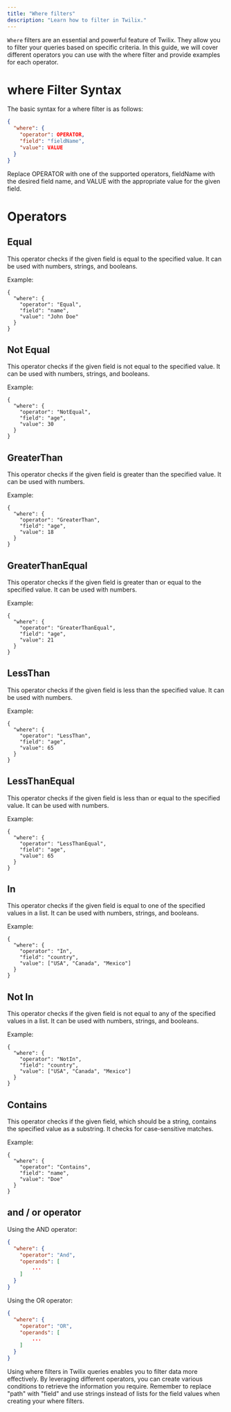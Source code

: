 ```yaml
---
title: "Where filters"
description: "Learn how to filter in Twilix."
---
```


`Where` filters are an essential and powerful feature
of Twilix. They allow you to filter your queries based
on specific criteria. In this guide, we will cover
different operators you can use with the where filter
and provide examples for each operator.

# where Filter Syntax

The basic syntax for a where filter is as follows:

```json
{
  "where": {
    "operator": OPERATOR,
    "field": "fieldName",
    "value": VALUE
  }
}
```

Replace OPERATOR with one of the supported operators, fieldName with the desired field name, and VALUE with the appropriate value for the given field.

# Operators

## Equal

This operator checks if the given field is equal to the specified value. It can be used with numbers, strings, and booleans.

Example:

```
{
  "where": {
    "operator": "Equal",
    "field": "name",
    "value": "John Doe"
  }
}
```

## Not Equal

This operator checks if the given field is not equal to the specified value. It can be used with numbers, strings, and booleans.

Example:

```
{
  "where": {
    "operator": "NotEqual",
    "field": "age",
    "value": 30
  }
}
```

## GreaterThan

This operator checks if the given field is greater than the specified value. It can be used with numbers.

Example:

```
{
  "where": {
    "operator": "GreaterThan",
    "field": "age",
    "value": 18
  }
}
```

## GreaterThanEqual

This operator checks if the given field is greater than or equal to the specified value. It can be used with numbers.

Example:

```
{
  "where": {
    "operator": "GreaterThanEqual",
    "field": "age",
    "value": 21
  }
}
```

## LessThan

This operator checks if the given field is less than the specified value. It can be used with numbers.

Example:

```
{
  "where": {
    "operator": "LessThan",
    "field": "age",
    "value": 65
  }
}
```

## LessThanEqual

This operator checks if the given field is less than or equal to the specified value. It can be used with numbers.

Example:

```
{
  "where": {
    "operator": "LessThanEqual",
    "field": "age",
    "value": 65
  }
}
```

## In

This operator checks if the given field is equal to one of the specified values in a list. It can be used with numbers, strings, and booleans.

Example:

```
{
  "where": {
    "operator": "In",
    "field": "country",
    "value": ["USA", "Canada", "Mexico"]
  }
}
```

## Not In

This operator checks if the given field is not equal to any of the specified values in a list. It can be used with numbers, strings, and booleans.

Example:

```
{
  "where": {
    "operator": "NotIn",
    "field": "country",
    "value": ["USA", "Canada", "Mexico"]
  }
}
```

## Contains

This operator checks if the given field, which should be a string, contains the specified value as a substring. It checks for case-sensitive matches.

Example:

```
{
  "where": {
    "operator": "Contains",
    "field": "name",
    "value": "Doe"
  }
}
```

## and / or operator

Using the AND operator:

```json
{
  "where": {
    "operator": "And",
    "operands": [
        ...
    ]
  }
}
```

Using the OR operator:

```json
{
  "where": {
    "operator": "OR",
    "operands": [
        ...
    ]
  }
}
```

Using where filters in Twilix queries enables you to filter data more effectively. By leveraging different operators, you can create various conditions to retrieve the information you require. Remember to replace "path" with "field" and use strings instead of lists for the field values when creating your where filters.

